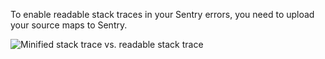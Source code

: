 To enable readable stack traces in your Sentry errors, you need to upload your source maps to Sentry.

![Minified stack trace vs. readable stack trace](readable-stacktraces.png)
